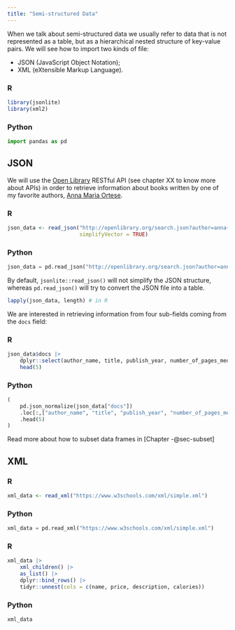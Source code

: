 ```yaml
---
title: "Semi-structured Data"
---
```


When we talk about semi-structured data we usually refer to data that is not represented as a table, but as a hierarchical nested structure of key-value pairs. 
We will see how to import two kinds of file:

- JSON (JavaScript Object Notation);
- XML (eXtensible Markup Language).

:::{.panel-tabset}
### R

```r
library(jsonlite)
library(xml2)
```

### Python

```python
import pandas as pd
```
:::

## JSON

We will use the [Open Library](https://openlibrary.org/) RESTful API (see chapter XX to know more about APIs) in order to retrieve information about books written by one of my favorite authors, [Anna Maria Ortese](https://en.wikipedia.org/wiki/Anna_Maria_Ortese).

:::{.panel-tabset}
### R

```r
json_data <- read_json("http://openlibrary.org/search.json?author=anna+maria+ortese",
                       simplifyVector = TRUE)
```

### Python

```python
json_data = pd.read_json("http://openlibrary.org/search.json?author=anna+maria+ortese")
```
:::

By default, `jsonlite::read_json()` will not simplify the JSON structure, whereas `pd.read_json()` will try to convert the JSON file into a table.

```r
lapply(json_data, length) # in R
```

We are interested in retrieving information from four sub-fields coming from the `docs` field:

:::{.panel-tabset}
### R

```r
json_data$docs |> 
    dplyr::select(author_name, title, publish_year, number_of_pages_median) |> 
    head(5)
```

### Python

```python
(
    pd.json_normalize(json_data["docs"])
    .loc[:,["author_name", "title", "publish_year", "number_of_pages_median"]]
    .head(5)
)

```
:::

Read more about how to subset data frames in [Chapter -@sec-subset]

## XML

:::{.panel-tabset}
### R

```r
xml_data <- read_xml("https://www.w3schools.com/xml/simple.xml")
```

### Python

```python
xml_data = pd.read_xml("https://www.w3schools.com/xml/simple.xml")
```
:::


:::{.panel-tabset}
### R

```r
xml_data |> 
    xml_children() |> 
    as_list() |> 
    dplyr::bind_rows() |> 
    tidyr::unnest(cols = c(name, price, description, calories))
```

### Python

```python
xml_data
```
:::


